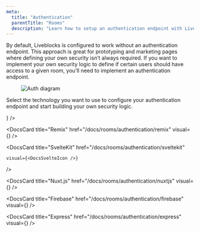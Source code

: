 ```yaml
---
meta:
  title: "Authentication"
  parentTitle: "Rooms"
  description: "Learn how to setup an authentication endpoint with Liveblocks"
---
```


By default, Liveblocks is configured to work without an authentication endpoint.
This approach is great for prototyping and marketing pages where defining your
own security isn’t always required. If you want to implement your own security
logic to define if certain users should have access to a given room, you’ll need
to implement an authentication endpoint.

<Figure>
  <Image
    src="/assets/auth-diagram.png"
    alt="Auth diagram"
    width={768}
    height={576}
  />
</Figure>

Select the technology you want to use to configure your authentication endpoint
and start building your own security logic.

<ListGrid columns={3}>
  <DocsCard
    title="Next.js"
    href="/docs/rooms/authentication/nextjs"
    visual={<DocsNextjsIcon />}
  />
  
  <DocsCard
    title="Remix"
    href="/docs/rooms/authentication/remix"
    visual={<DocsRemixIcon />}
  />
  
  <DocsCard
    title="SvelteKit"
    href="/docs/rooms/authentication/sveltekit"
    
    visual={<DocsSvelteIcon />}
  />

  <DocsCard
    title="Nuxt.js"
    href="/docs/rooms/authentication/nuxtjs"
    visual={<DocsNuxtjsIcon />}
  />
  
  <DocsCard
    title="Firebase"
    href="/docs/rooms/authentication/firebase"
    visual={<DocsFirebaseIcon />}
  />
  
  <DocsCard
    title="Express"
    href="/docs/rooms/authentication/express"
    visual={<DocsExpressIcon />}
  />
</ListGrid>

<MissingTechnologyBanner />
